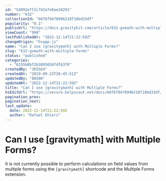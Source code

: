 ```yaml
---
id: "5d892eff2c7d3a7e9ae18291"
number: "632"
collectionId: "6076f9478996210f18bd33df"
popularity: "0.1"
publicUrl: "https://docs.gravitykit.com/article/632-gvmath-with-multiple-forms"
viewCount: "998"
lastPublishedAt: "2022-12-14T21:22:59Z"
changeOrigin: "hsapp-js"
name: "Can I use [gravitymath] with Multiple Forms?"
slug: "632-gvmath-with-multiple-forms"
status: "published"
categories: 
  - "6155b0bf2b380503dfdf63f0"
createdBy: "365564"
createdAt: "2019-09-23T20:45:51Z"
updatedBy: "80506"
updatedAt: "2022-12-14T21:22:59Z"
title: "Can I use [gravitymath] with Multiple Forms?"
hsEditUrl: "https://secure.helpscout.net/docs/6076f9478996210f18bd33df/article/5d892eff2c7d3a7e9ae18291"
pagination_prev: 
pagination_next: 
last_update:
  date: 2022-12-14T21:22:59Z
  author: "Rafael Ehlers"
---
```


# Can I use [gravitymath] with Multiple Forms?

It is not currently possible to perform calculations on field values from multiple forms using the `[gravitymath]` shortcode and the Multiple Forms extension.